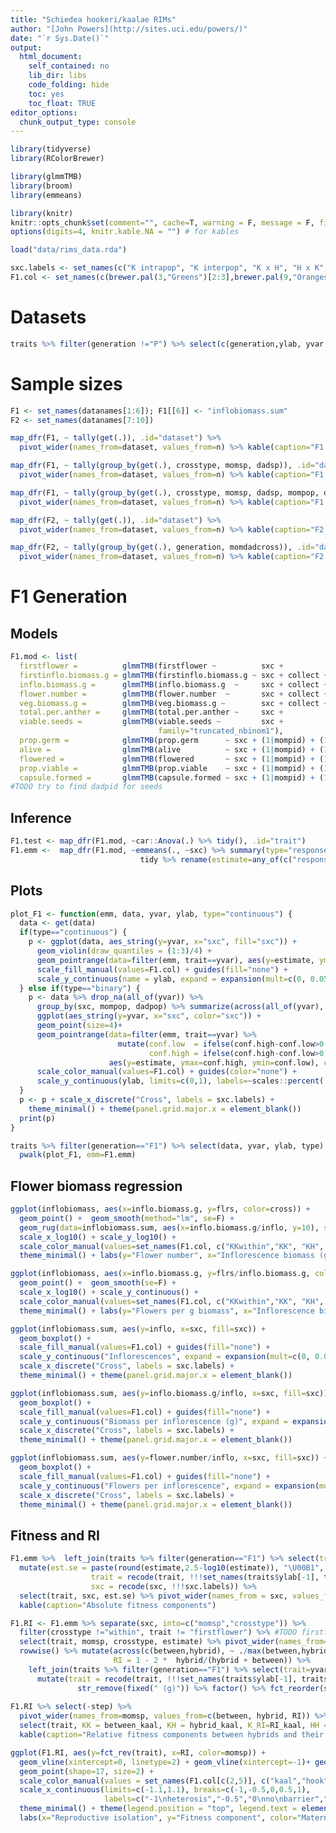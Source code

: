 ```yaml
---
title: "Schiedea hookeri/kaalae RIMs"
author: "[John Powers](http://sites.uci.edu/powers/)"
date: "`r Sys.Date()`"
output:
  html_document:
    self_contained: no
    lib_dir: libs
    code_folding: hide
    toc: yes
    toc_float: TRUE
editor_options: 
  chunk_output_type: console
---
```


<style>
pre {
  overflow-x: auto;
}
pre code {
  word-wrap: normal;
  white-space: pre;
}
</style>

```r
library(tidyverse)
library(RColorBrewer)

library(glmmTMB)
library(broom)
library(emmeans)

library(knitr)
knitr::opts_chunk$set(comment="", cache=T, warning = F, message = F, fig.path = "figures/", dev = "svglite", fig.width=5, fig.height=4, width=999)
options(digits=4, knitr.kable.NA = "") # for kables

load("data/rims_data.rda")

sxc.labels <- set_names(c("K intrapop", "K interpop", "K x H", "H x K", "H interpop", "H intrapop"), sxc.levels)
F1.col <- set_names(c(brewer.pal(3,"Greens")[2:3],brewer.pal(9,"Oranges")[5], brewer.pal(9,"Set1")[7], brewer.pal(3,"Purples")[3:2]), sxc.levels)
```

# Datasets

```r
traits %>% filter(generation !="P") %>% select(c(generation,ylab, yvar, data, type)) %>% kable
```

# Sample sizes

```r
F1 <- set_names(datanames[1:6]); F1[[6]] <- "inflobiomass.sum"
F2 <- set_names(datanames[7:10])

map_dfr(F1, ~ tally(get(.)), .id="dataset") %>% 
  pivot_wider(names_from=dataset, values_from=n) %>% kable(caption="F1 datasets totals")

map_dfr(F1, ~ tally(group_by(get(.), crosstype, momsp, dadsp)), .id="dataset") %>% 
  pivot_wider(names_from=dataset, values_from=n) %>% kable(caption="F1 datasets by crosstype and species")

map_dfr(F1, ~ tally(group_by(get(.), crosstype, momsp, dadsp, mompop, dadpop)), .id="dataset") %>% 
  pivot_wider(names_from=dataset, values_from=n) %>% kable(caption="F1 datasets by crosstype and population")

map_dfr(F2, ~ tally(get(.)), .id="dataset") %>% 
  pivot_wider(names_from=dataset, values_from=n) %>% kable(caption="F2 datasets totals")

map_dfr(F2, ~ tally(group_by(get(.), generation, momdadcross)), .id="dataset") %>% 
  pivot_wider(names_from=dataset, values_from=n) %>% kable(caption="F2 datasets by cross")
```

# F1 Generation

## Models

```r
F1.mod <- list(
  firstflower =          glmmTMB(firstflower ~          sxc +           (1|mompid) + (1|dadpid), data=survflr),
  firstinflo.biomass.g = glmmTMB(firstinflo.biomass.g ~ sxc + collect + (1|mompid) + (1|dadpid), data=survflr),
  inflo.biomass.g =      glmmTMB(inflo.biomass.g  ~     sxc + collect + (1|mompid) + (1|dadpid), data=inflobiomass.sum),
  flower.number =        glmmTMB(flower.number  ~       sxc + collect + (1|mompid) + (1|dadpop), data=inflobiomass.sum),#dadpid model prob.
  veg.biomass.g =        glmmTMB(veg.biomass.g ~        sxc + collect + (1|mompid) + (1|dadpid), data=vegbiomass),
  total.per.anther =     glmmTMB(total.per.anther ~     sxc +           (1|mompid) + (1|dadpid), data=pollen),
  viable.seeds =         glmmTMB(viable.seeds ~         sxc +           (1|mompid) + (1|dadpop), data=filter(seeds, viable.seeds>0),
                                 family="truncated_nbinom1"),
  prop.germ =            glmmTMB(prop.germ      ~ sxc + (1|mompid) + (1|dadpid), family="binomial", data=germination, weights = planted),
  alive =                glmmTMB(alive          ~ sxc + (1|mompid) + (1|dadpid), family="binomial", data=survflr),
  flowered =             glmmTMB(flowered       ~ sxc + (1|mompid) + (1|dadpid), family="binomial", data=filter(survflr, alive)),
  prop.viable =          glmmTMB(prop.viable    ~ sxc + (1|mompid) + (1|dadpid), family="binomial", data=pollen, weights = total),
  capsule.formed =       glmmTMB(capsule.formed ~ sxc + (1|mompid) + (1|dadpop), family="binomial", data=seeds))
#TODO try to find dadpid for seeds
```

## Inference 

```r
F1.test <- map_dfr(F1.mod, ~car::Anova(.) %>% tidy(), .id="trait")
F1.emm <-  map_dfr(F1.mod, ~emmeans(., ~sxc) %>% summary(type="response") %>%  #average over collect date
                             tidy %>% rename(estimate=any_of(c("response","prob"))), .id="trait") 
```

## Plots

```r
plot_F1 <- function(emm, data, yvar, ylab, type="continuous") {
  data <- get(data)
  if(type=="continuous") {
    p <- ggplot(data, aes_string(y=yvar, x="sxc", fill="sxc")) +
      geom_violin(draw_quantiles = (1:3)/4) + 
      geom_pointrange(data=filter(emm, trait==yvar), aes(y=estimate, ymax=conf.high, ymin=conf.low)) + 
      scale_fill_manual(values=F1.col) + guides(fill="none") +
      scale_y_continuous(name = ylab, expand = expansion(mult=c(0, 0.05)), limits=c(0,NA))
  } else if(type=="binary") {
    p <- data %>% drop_na(all_of(yvar)) %>% 
      group_by(sxc, mompop, dadpop) %>% summarize(across(all_of(yvar), ~sum(.)/n()), n=n(), .groups="drop") %>% 
      ggplot(aes_string(y=yvar, x="sxc", color="sxc")) +
      geom_point(size=4)+
      geom_pointrange(data=filter(emm, trait==yvar) %>% 
                        mutate(conf.low  = ifelse(conf.high-conf.low>0.9,NA,conf.low), 
                               conf.high = ifelse(conf.high-conf.low>0.9,NA,conf.high)), 
                      aes(y=estimate, ymax=conf.high, ymin=conf.low), color="black") + 
      scale_color_manual(values=F1.col) + guides(color="none") +
      scale_y_continuous(ylab, limits=c(0,1), labels=~scales::percent(.,accuracy=1))
  }
  p <- p + scale_x_discrete("Cross", labels = sxc.labels) + 
    theme_minimal() + theme(panel.grid.major.x = element_blank())
  print(p)
}

traits %>% filter(generation=="F1") %>% select(data, yvar, ylab, type) %>% 
  pwalk(plot_F1, emm=F1.emm)
```

## Flower biomass regression

```r
ggplot(inflobiomass, aes(x=inflo.biomass.g, y=flrs, color=cross)) + 
  geom_point() +  geom_smooth(method="lm", se=F) +  
  geom_rug(data=inflobiomass.sum, aes(x=inflo.biomass.g/inflo, y=10), sides="b") + 
  scale_x_log10() + scale_y_log10() + 
  scale_color_manual(values=set_names(F1.col, c("KKwithin","KK", "KH", "HK", "HH", "HHwithin"))[-c(1,6)]) +
  theme_minimal() + labs(y="Flower number", x="Inflorescence biomass (g)", color="Cross")

ggplot(inflobiomass, aes(x=inflo.biomass.g, y=flrs/inflo.biomass.g, color=cross)) + 
  geom_point() +  geom_smooth(se=F) +  
  scale_x_log10() + scale_y_continuous() + 
  scale_color_manual(values=set_names(F1.col, c("KKwithin","KK", "KH", "HK", "HH", "HHwithin"))[-c(1,6)]) +
  theme_minimal() + labs(y="Flowers per g biomass", x="Inflorescence biomass (g)", color="Cross")

ggplot(inflobiomass.sum, aes(y=inflo, x=sxc, fill=sxc)) +
  geom_boxplot() + 
  scale_fill_manual(values=F1.col) + guides(fill="none") +
  scale_y_continuous("Inflorescences", expand = expansion(mult=c(0, 0.05)), limits=c(0,NA))+
  scale_x_discrete("Cross", labels = sxc.labels) + 
  theme_minimal() + theme(panel.grid.major.x = element_blank())

ggplot(inflobiomass.sum, aes(y=inflo.biomass.g/inflo, x=sxc, fill=sxc)) +
  geom_boxplot() + 
  scale_fill_manual(values=F1.col) + guides(fill="none") +
  scale_y_continuous("Biomass per inflorescence (g)", expand = expansion(mult=c(0, 0.05)), limits=c(0,NA))+
  scale_x_discrete("Cross", labels = sxc.labels) + 
  theme_minimal() + theme(panel.grid.major.x = element_blank())

ggplot(inflobiomass.sum, aes(y=flower.number/inflo, x=sxc, fill=sxc)) +
  geom_boxplot() + 
  scale_fill_manual(values=F1.col) + guides(fill="none") +
  scale_y_continuous("Flowers per inflorescence", expand = expansion(mult=c(0, 0.05)), limits=c(0,NA))+
  scale_x_discrete("Cross", labels = sxc.labels) + 
  theme_minimal() + theme(panel.grid.major.x = element_blank())

```

## Fitness and RI

```r
F1.emm %>%  left_join(traits %>% filter(generation=="F1") %>% select(trait=yvar, step)) %>% arrange(step) %>% 
  mutate(est.se = paste(round(estimate,2.5-log10(estimate)), "\U00B1", round(std.error,2.5-log10(estimate))),
                  trait = recode(trait, !!!set_names(traits$ylab[-1], traits$yvar[-1])),
                  sxc = recode(sxc, !!!sxc.labels)) %>% 
  select(trait, sxc, est.se) %>% pivot_wider(names_from = sxc, values_from=est.se) %>% 
  kable(caption="Absolute fitness components")

F1.RI <- F1.emm %>% separate(sxc, into=c("momsp","crosstype")) %>% 
  filter(crosstype !="within", trait != "firstflower") %>% #TODO firstflower is backwards fitness
  select(trait, momsp, crosstype, estimate) %>% pivot_wider(names_from=crosstype, values_from=estimate) %>% 
  rowwise() %>% mutate(across(c(between,hybrid), ~ ./max(between,hybrid)),
                       RI = 1 - 2 *  hybrid/(hybrid + between)) %>% 
    left_join(traits %>% filter(generation=="F1") %>% select(trait=yvar, step)) %>% arrange(step) %>% 
      mutate(trait = recode(trait, !!!set_names(traits$ylab[-1], traits$yvar[-1])) %>% 
               str_remove(fixed(" (g)")) %>% factor() %>% fct_reorder(step)) 
  
F1.RI %>% select(-step) %>% 
  pivot_wider(names_from=momsp, values_from=c(between, hybrid, RI)) %>% 
  select(trait, KK = between_kaal, KH = hybrid_kaal, K_RI=RI_kaal, HH = between_hook, HK = hybrid_hook, H_RI=RI_hook) %>% 
  kable(caption="Relative fitness components between hybrids and their maternal parent, and RI from Sobel & Chen 2014", digits=3)

ggplot(F1.RI, aes(y=fct_rev(trait), x=RI, color=momsp)) + 
  geom_vline(xintercept=0, linetype=2) + geom_vline(xintercept=-1)+ geom_vline(xintercept=1)+ 
  geom_point(shape=17, size=2) +
  scale_color_manual(values = set_names(F1.col[c(2,5)], c("kaal","hook")), labels=c("S. kaalae","S. hookeri")) +
  scale_x_continuous(limits=c(-1.1,1.1), breaks=c(-1,-0.5,0,0.5,1),
                     labels=c("-1\nheterosis","-0.5","0\nno\nbarrier","0.5","1\ncomplete\nisolation")) + 
  theme_minimal() + theme(legend.position = "top", legend.text = element_text(face="italic"))+
  labs(x="Reproductive isolation", y="Fitness component", color="Maternal parent")
```

